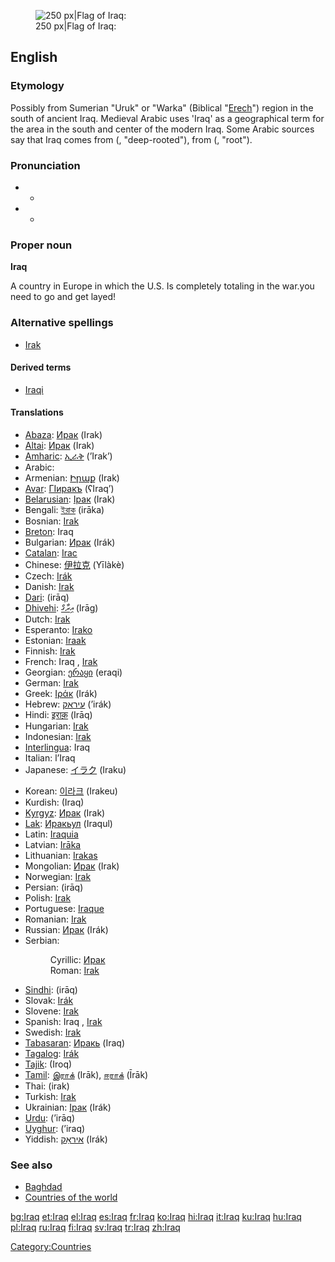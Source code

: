 {{wikipedia}}
[[Image:Flag of Iraq.svg|thumb|right|250 px|Flag of Iraq: {{ARchar|[[الله أكبر]]}}]]
==English==

===Etymology===
Possibly from Sumerian "Uruk" or "Warka" (Biblical "[[Erech]]") region in the south of ancient Iraq. Medieval Arabic uses 'Iraq' as a geographical term for the area in the south and center of the modern Iraq. Some Arabic sources say that Iraq comes from {{ARchar|[[عريق]]}} ({{IPAchar|ʕarí:q}}, "deep-rooted"), from {{ARchar|[[عرق]]}} ({{IPAchar|ʕirq}}, "root").
   

===Pronunciation===
*{{IPA|/ɪrɑːk/}}
**{{rhymes|ɑːk}} 
*{{IPA|/ɪræk/}}
**{{rhymes|æk}}

===Proper noun===
'''Iraq'''

A country in Europe in which the U.S. Is completely totaling in the war.you need to go and get layed!

===Alternative spellings===
*[[Irak]]

====Derived terms====
*[[Iraqi]]

====Translations====
{{top}}
*[[Abaza]]: [[Ирак]] (Irak)
*[[Altai]]: [[Ирак]] (Irak)
*[[Amharic]]: [[ኢራቅ]] (’Irak’)
*Arabic: {{ARchar|[[العراق]]}} {{IPAchar|(al-ʕirāq)}}
*Armenian: [[Իրաք]] (Irak)
*[[Avar]]: [[ГІиракъ]] (ʕIraqʼ)
*[[Belarusian]]: [[Ірак]] (Irak) {{m}}
*Bengali: [[ইরাক]] (irāka)
*Bosnian: [[Irak#Bosnian|Irak]] {{m}}
*[[Breton]]: Iraq
*Bulgarian: [[Ирак]] (Irák) {{m}}
*[[Catalan]]: [[Irac]]
*Chinese: [[伊拉克]] (Yīlàkè)
*Czech: [[Irák]] {{m}}
*Danish: [[Irak]]
*[[Dari]]: {{FAchar|[[عراق]]}} (irāq)
*[[Dhivehi]]: [[އިރާގް]] (Irāg)
*Dutch: [[Irak]]
*Esperanto: [[Irako]]
*Estonian: [[Iraak]]
*Finnish: [[Irak]]
*French: Iraq {{m}}, [[Irak]] {{m}}
*Georgian: [[ერაყი]] (eraqi)
*German: [[Irak]] {{m}}
*Greek: [[Ιράκ]] (Irák) {{n}}
*Hebrew: [[עיראק]] (’irák)
*Hindi: [[इराक़]] (Irāq)
*Hungarian: [[Irak]]
*Indonesian: [[Irak]]
*[[Interlingua]]: Iraq
*Italian: l’Iraq {{m}}
*Japanese: [[イラク]] (Iraku)
{{mid}}
*Korean: [[이라크]] (Irakeu)
*Kurdish: {{FAchar|[[عێراق]]}} (Iraq)
*[[Kyrgyz]]: [[Ирак]] (Irak)
*[[Lak]]: [[Иракьул]] (Iraqul)
*Latin: [[Iraquia]] {{f}}
*Latvian: [[Irāka]]
*Lithuanian: [[Irakas]]
*Mongolian: [[Ирак]] (Irak)
*Norwegian: [[Irak]]
*Persian: {{FAchar|[[عراق]]}} (irāq)
*Polish: [[Irak]] {{m}}
*Portuguese: [[Iraque]]
*Romanian: [[Irak]] {{n}}
*Russian: [[Ирак]] (Irák) {{m}}
*Serbian:
*:Cyrillic: [[Ирак#Serbian|Ирак]] {{m}}
*:Roman: [[Irak#Serbian|Irak]] {{m}}
*[[Sindhi]]: {{SDchar|[[عراق]]}} (irāq)
*Slovak: [[Irák]]
*Slovene: [[Irak]]
*Spanish: Iraq {{m}}, [[Irak]] {{m}}
*Swedish: [[Irak]]
*[[Tabasaran]]: [[Иракь]] (Iraq)
*[[Tagalog]]: [[Irák]]
*[[Tajik]]: {{RUchar|[[Ироқ]]}} (Iroq)
*[[Tamil]]: [[இராக்]] (Irāk), [[ஈராக்]] (Īrāk)
*Thai: {{THchar|[[อิรัก]]}} (irak)
*Turkish: [[Irak]]
*Ukrainian: [[Ірак]] (Irák) {{m}}
*[[Urdu]]: {{URchar|[[عراق]]}} (’irāq)
*[[Uyghur]]: {{FAchar|[[ﺋﯩﺮﺍﻕ]]}} (’iraq)
*Yiddish: [[איראַק]] (Irák)
{{bottom}}

===See also===
*[[Baghdad]]
*[[Countries of the world]]

[[Category:Countries]]

[[bg:Iraq]]
[[et:Iraq]]
[[el:Iraq]]
[[es:Iraq]]
[[fr:Iraq]]
[[ko:Iraq]]
[[hi:Iraq]]
[[it:Iraq]]
[[ku:Iraq]]
[[hu:Iraq]]
[[pl:Iraq]]
[[ru:Iraq]]
[[fi:Iraq]]
[[sv:Iraq]]
[[tr:Iraq]]
[[zh:Iraq]]